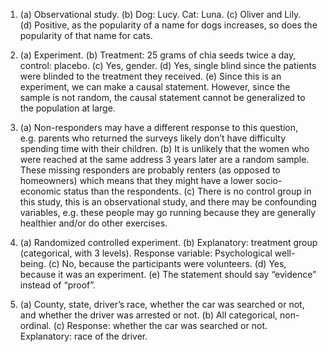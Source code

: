 1.  (a) Observational study. 
(b) Dog: Lucy. Cat: Luna. 
(c) Oliver and Lily. 
(d) Positive, as the popularity of a name for dogs increases, so does the popularity of that name for cats.

1.  (a) Experiment. 
(b) Treatment: 25 grams of chia seeds twice a day, control: placebo. 
(c) Yes, gender. 
(d) Yes, single blind since the patients were blinded to the treatment they received. 
(e) Since this is an experiment, we can make a causal statement. However, since the sample is not random, the causal statement cannot be generalized to the population at large.

1.  (a) Non-responders may have a different response to this question,
    e.g. parents who returned the surveys likely don't have difficulty
    spending time with their children. (b) It is unlikely that the women
    who were reached at the same address 3 years later are a random
    sample. These missing responders are probably renters (as opposed to
    homeowners) which means that they might have a lower socio-economic
    status than the respondents. (c) There is no control group in this
    study, this is an observational study, and there may be confounding
    variables, e.g. these people may go running because they are
    generally healthier and/or do other exercises.

1.  (a) Randomized controlled experiment. 
(b) Explanatory: treatment group (categorical, with 3 levels). Response variable: Psychological well-being. 
(c) No, because the participants were volunteers. 
(d) Yes, because it was an experiment. 
(e) The statement should say "evidence" instead of "proof".

1.  (a) County, state, driver's race, whether the car was searched or
    not, and whether the driver was arrested or not. (b) All
    categorical, non-ordinal. (c) Response: whether the car was searched
    or not. Explanatory: race of the driver.
